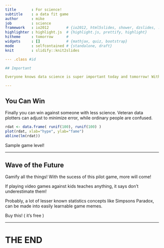 ```yaml
---
title       : For science!
subtitle    : a data fit game
author      : mike
job         : science
framework   : io2012        # {io2012, html5slides, shower, dzslides, ...}
highlighter : highlight.js  # {highlight.js, prettify, highlight}
hitheme     : tomorrow      # 
widgets     : []            # {mathjax, quiz, bootstrap}
mode        : selfcontained # {standalone, draft}
knit        : slidify::knit2slides

--- .class #id 

## Important

Everyone knows data science is super important today and tomorrow! With a game even kids and other non science type people can do some science! Compete for points while fitting points! That's the point!

---
```


## You Can Win

Finally you can win against someone with less science. Veteran data plotters can adjust to minimize error, while ordinary people are confused. 

```r
rdat <- data.frame( runif(100), runif(100) )
plot(rdat, xlab="hype", ylab="fame")
abline(lm(rdat))
```
Sample game level!

---

## Wave of the Future

Gamify all the things! With the sucess of this pilot game, more will come!

If playing video games against kids teaches anything, it says don't underestimate them!

Probably, a lot of lesser known statistics concepts like Simpsons Paradox, can be made into easily learnable game memes.

Buy this! ( it's free )

---

# THE END

